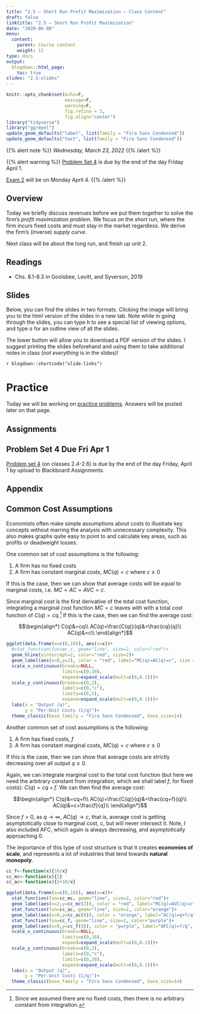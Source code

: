 ```yaml
---
title: "2.5 — Short Run Profit Maximization — Class Content"
draft: false
linktitle: "2.5 — Short Run Profit Maximization"
date: "2020-06-08"
menu:
  content:
    parent: Course content
    weight: 12
type: docs
output:
  blogdown::html_page:
    toc: true
slides: "2.5-slides"
---
```


```r
knitr::opts_chunk$set(echo=F,
                      message=F,
                      warning=F,
                      fig.retina = 3,
                      fig.align="center")
library("tidyverse")
library("ggrepel")
update_geom_defaults("label", list(family = "Fira Sans Condensed"))
update_geom_defaults("text", list(family = "Fira Sans Condensed"))
```

{{% alert note %}}
*Wednesday, March 23, 2022*
{{% /alert %}}

{{% alert warning %}}
[Problem Set 4](/assignments/04-problem-set) is due by the end of the day Friday April 1.

[Exam 2](/assignments/02-exam) will be on Monday April 4. 
{{% /alert %}}

## <i class="fas fa-info-circle fa-lg"></i> Overview

Today we briefly discuss revenues before we put them together to solve the firm's *profit maximization problem*. We focus on the *short run*, where the firm incurs fixed costs and must stay in the market regardless. We derive the firm's (inverse) *supply curve*.

Next class will be about the long run, and finish up unit 2.

## <i class="fas fa-book-reader fa-lg"></i> Readings

- <i class="fas fa-book"></i> Chs. 8.1-8.3 in Goolsbee, Levitt, and Syverson, 2019

## <i class="fas fa-chalkboard-teacher"></i> Slides

Below, you can find the slides in two formats. Clicking the image will bring you to the html version of the slides in a new tab. Note while in going through the slides, you can type <kbd>h</kbd> to see a special list of viewing options, and type <kbd>o</kbd> for an outline view of all the slides.

The lower button will allow you to download a PDF version of the slides. I suggest printing the slides beforehand and using them to take additional notes in class (*not everything* is in the slides)!

`r blogdown::shortcode("slide-links")`

# <i class="fas fa-dumbbell"></i> Practice

Today we will be working on [practice problems](/practice/2.5-practice). Answers will be posted later on that page.

## <i class="fas fa-laptop-code"></i> Assignments

## Problem Set 4 Due Fri Apr 1

[Problem set 4](/assignments/04-problem-set) (on classes 2.4-2.6) is due by the end of the day Friday, April 1 by upload to Blackboard Assignments.

## <i class="far fa-sigma"></i> Appendix

## Common Cost Assumptions

Economists often make simple assumptions about costs to illustrate key concepts without marring the analysis with unnecessary complexity. This also makes graphs quite easy to point to and calculate key areas, such as profits or deadweight losses.

One common set of cost assumptions is the following:

1. A firm has no fixed costs
2. A firm has constant marginal costs, $MC(q)=c$ where $c\geq0$

If this is the case, then we can show that average costs will be *equal* to marginal costs, i.e. $MC=AC=AVC=c$. 

Since marginal cost is the first derivative of the total cost function, integrating a marginal cost function $MC=c$ leaves with with a total cost function of $C(q)=cq$.^[Since we assumed there are no fixed costs, then there is no arbitrary constant from integration.] If this is the case, then we can find the average cost: 

$$\begin{align*}
C(q)&=cq\\
AC(q)=\frac{C(q)}{q}&=\frac{cq}{q}\\
AC(q)&=c\\
\end{align*}$$

```r
ggplot(data.frame(x=c(0,10)), aes(x=x))+
  #stat_function(fun=mc_c, geom="line", size=2, color="red")+
  geom_hline(yintercept=2, color="red", size=2)+
  geom_label(aes(x=8,y=2), color = "red", label="MC(q)=AC(q)=c", size = 4)+
  scale_x_continuous(breaks=NULL,
                     limits=c(0,10),
                     expand=expand_scale(mult=c(0,0.1)))+
  scale_y_continuous(breaks=c(0,2),
                     labels=c(0,"c"),
                     limits=c(0,5),
                     expand=expand_scale(mult=c(0,0.1)))+
  labs(x = "Output (q)",
       y = "Per-Unit Costs (C/q)")+
  theme_classic(base_family = "Fira Sans Condensed", base_size=14)
```

Another common set of cost assumptions is the following:

1. A firm has fixed costs, $f$
2. A firm has constant marginal costs, $MC(q)=c$ where $c\geq0$

If this is the case, then we can show that average costs are strictly decreasing over all output $q\geq0$.

Again, we can integrate marginal cost to the total cost function (but here we need the arbitrary constant from integration, which we shall label $f$, for fixed costs): $C(q)=cq+f$. We can then find the average cost: 

$$\begin{align*}
C(q)&=cq+f\\
AC(q)=\frac{C(q)}{q}&=\frac{cq+f}{q}\\
AC(q)&=c+\frac{f}{q}\\
\end{align*}$$

Since $f>0$, as $q \rightarrow \infty$, $AC(q) \rightarrow c$, that is, average cost is getting asymptotically close to marginal cost, $c$, but will never intersect it. Note, I also included AFC, which again is always decreasing, and asymptotically approaching 0. 

The importance of this type of cost structure is that it creates **economies of scale**, and represents a lot of industries that tend towards **natural monopoly**. 

```r
cc_f<-function(x){10/x}
cc_mc<-function(x){2}
cc_ac<-function(x){2+10/x}

ggplot(data.frame(x=c(0,10)), aes(x=x))+
  stat_function(fun=cc_mc, geom="line", size=2, color="red")+
  geom_label(aes(x=2,y=cc_mc(2)), color = "red", label="MC(q)=AVC(q)=c", size = 4)+
  stat_function(fun=cc_ac, geom="line", size=2, color="orange")+
  geom_label(aes(x=8,y=cc_ac(8)), color = "orange", label="AC(q)=q+f/q", size = 4)+
  stat_function(fun=cc_f, geom="line", size=2, color="purple")+
  geom_label(aes(x=9,y=cc_f(9)), color = "purple", label="AFC(q)=f/q", size = 4)+
  scale_x_continuous(breaks=NULL,
                     limits=c(0,10),
                     expand=expand_scale(mult=c(0,0.1)))+
  scale_y_continuous(breaks=c(0,2),
                     labels=c(0,"c"),
                     limits=c(0,20),
                     expand=expand_scale(mult=c(0,0.1)))+
  labs(x = "Output (q)",
       y = "Per-Unit Costs (C/q)")+
  theme_classic(base_family = "Fira Sans Condensed", base_size=14)
```
